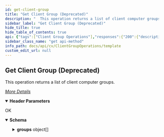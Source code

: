 ```yaml
---
id: get-client-group
title: "Get Client Group (Deprecated)"
description: "  This operation returns a list of client computer groups."
sidebar_label: "Get Client Group (Deprecated)"
hide_title: true
hide_table_of_contents: true
api: {"tags":["Client Group Operations"],"responses":{"200":{"description":"OK","content":{"application/json":{"schema":{"type":"object","properties":{"groups":{"type":"array","items":{"type":"object","properties":{"isEDCInstanceDeleted":{"type":"boolean"},"flag":{"type":"integer"},"activity":{"type":"integer"},"isSmartClientGroup":{"type":"boolean"},"isAddinClientGroup":{"type":"boolean"},"edcSupportedInstanceType":{"type":"integer"},"isNetworkThrottleEnabled":{"type":"boolean"},"name":{"type":"string"},"Id":{"type":"integer"},"isEDCInstanceAssociated":{"type":"boolean"}}}}},"x-examples":{"Example 1":{"groups":[{"isEDCInstanceDeleted":false,"flag":528384,"activity":0,"isSmartClientGroup":true,"isAddinClientGroup":false,"edcSupportedInstanceType":0,"isNetworkThrottleEnabled":false,"name":"Infrastructure","Id":1,"isEDCInstanceAssociated":false},{"isEDCInstanceDeleted":false,"flag":1052672,"activity":0,"isSmartClientGroup":true,"isAddinClientGroup":false,"edcSupportedInstanceType":0,"isNetworkThrottleEnabled":false,"name":"Proxy Clients","Id":2,"isEDCInstanceAssociated":false},{"isEDCInstanceDeleted":false,"flag":4096,"activity":0,"isSmartClientGroup":true,"isAddinClientGroup":false,"edcSupportedInstanceType":0,"isNetworkThrottleEnabled":false,"name":"Solr Servers","Id":3,"isEDCInstanceAssociated":false},{"isEDCInstanceDeleted":false,"flag":4096,"activity":0,"isSmartClientGroup":true,"isAddinClientGroup":false,"edcSupportedInstanceType":0,"isNetworkThrottleEnabled":false,"name":"Media Agents","Id":4,"isEDCInstanceAssociated":false},{"isEDCInstanceDeleted":false,"flag":4096,"activity":0,"isSmartClientGroup":true,"isAddinClientGroup":false,"edcSupportedInstanceType":0,"isNetworkThrottleEnabled":false,"name":"Laptop Clients","Id":5,"isEDCInstanceAssociated":false},{"isEDCInstanceDeleted":false,"flag":4096,"activity":0,"isSmartClientGroup":true,"isAddinClientGroup":false,"edcSupportedInstanceType":0,"isNetworkThrottleEnabled":false,"name":"Edge Clients","Id":6,"isEDCInstanceAssociated":false},{"isEDCInstanceDeleted":false,"flag":4096,"activity":0,"isSmartClientGroup":true,"isAddinClientGroup":false,"edcSupportedInstanceType":0,"isNetworkThrottleEnabled":false,"name":"Recall Enabled","Id":7,"isEDCInstanceAssociated":false},{"isEDCInstanceDeleted":false,"flag":4096,"activity":0,"isSmartClientGroup":true,"isAddinClientGroup":false,"edcSupportedInstanceType":0,"isNetworkThrottleEnabled":false,"name":"Physical Nodes of a Cluster","Id":8,"isEDCInstanceAssociated":false},{"isEDCInstanceDeleted":false,"flag":6144,"activity":0,"isSmartClientGroup":true,"isAddinClientGroup":false,"edcSupportedInstanceType":0,"isNetworkThrottleEnabled":true,"name":"Laptop plan clients","Id":10,"isEDCInstanceAssociated":false},{"isEDCInstanceDeleted":false,"flag":0,"activity":0,"isSmartClientGroup":false,"isAddinClientGroup":false,"edcSupportedInstanceType":0,"isNetworkThrottleEnabled":false,"name":"test","Id":11,"isEDCInstanceAssociated":false}]}}},"examples":{"GET ClientGroup":{"value":{"groups":[{"isEDCInstanceDeleted":false,"flag":528384,"activity":0,"isSmartClientGroup":true,"isAddinClientGroup":false,"edcSupportedInstanceType":0,"isNetworkThrottleEnabled":false,"name":"Infrastructure","Id":1,"isEDCInstanceAssociated":false},{"isEDCInstanceDeleted":false,"flag":1052672,"activity":0,"isSmartClientGroup":true,"isAddinClientGroup":false,"edcSupportedInstanceType":0,"isNetworkThrottleEnabled":false,"name":"Proxy Clients","Id":2,"isEDCInstanceAssociated":false},{"isEDCInstanceDeleted":false,"flag":4096,"activity":0,"isSmartClientGroup":true,"isAddinClientGroup":false,"edcSupportedInstanceType":0,"isNetworkThrottleEnabled":false,"name":"Solr Servers","Id":3,"isEDCInstanceAssociated":false},{"isEDCInstanceDeleted":false,"flag":4096,"activity":0,"isSmartClientGroup":true,"isAddinClientGroup":false,"edcSupportedInstanceType":0,"isNetworkThrottleEnabled":false,"name":"Media Agents","Id":4,"isEDCInstanceAssociated":false},{"isEDCInstanceDeleted":false,"flag":4096,"activity":0,"isSmartClientGroup":true,"isAddinClientGroup":false,"edcSupportedInstanceType":0,"isNetworkThrottleEnabled":false,"name":"Laptop Clients","Id":5,"isEDCInstanceAssociated":false},{"isEDCInstanceDeleted":false,"flag":4096,"activity":0,"isSmartClientGroup":true,"isAddinClientGroup":false,"edcSupportedInstanceType":0,"isNetworkThrottleEnabled":false,"name":"Edge Clients","Id":6,"isEDCInstanceAssociated":false},{"isEDCInstanceDeleted":false,"flag":4096,"activity":0,"isSmartClientGroup":true,"isAddinClientGroup":false,"edcSupportedInstanceType":0,"isNetworkThrottleEnabled":false,"name":"Recall Enabled","Id":7,"isEDCInstanceAssociated":false},{"isEDCInstanceDeleted":false,"flag":4096,"activity":0,"isSmartClientGroup":true,"isAddinClientGroup":false,"edcSupportedInstanceType":0,"isNetworkThrottleEnabled":false,"name":"Physical Nodes of a Cluster","Id":8,"isEDCInstanceAssociated":false},{"isEDCInstanceDeleted":false,"flag":6144,"activity":0,"isSmartClientGroup":true,"isAddinClientGroup":false,"edcSupportedInstanceType":0,"isNetworkThrottleEnabled":true,"name":"Laptop plan clients","Id":10,"isEDCInstanceAssociated":false},{"isEDCInstanceDeleted":false,"flag":0,"activity":0,"isSmartClientGroup":false,"isAddinClientGroup":false,"edcSupportedInstanceType":0,"isNetworkThrottleEnabled":false,"name":"test","Id":11,"isEDCInstanceAssociated":false}]}}}}}}},"operationId":"get-ClientGroup","description":"\n\n\n\n\n\n  This operation returns a list of client computer groups.\n\n[_More Details_](http://documentation.commvault.com/commvault/v11/article?p=features/rest_api/operations/get_client_group.htm)","parameters":[{"schema":{"type":"string"},"in":"header","name":"AuthToken","required":true}],"method":"get","path":"/ClientGroup","servers":[{"url":"http://{hostname}/webconsole/api","variables":{"hostname":{"default":"localhost","description":"Webconsole"}}}],"info":{"title":"Template","contact":{},"version":"1.0","description":"Template"},"postman":{"name":"Get Client Group (Deprecated)","description":{"content":"\n\n\n\n\n\n  This operation returns a list of client computer groups.\n\n[_More Details_](http://documentation.commvault.com/commvault/v11/article?p=features/rest_api/operations/get_client_group.htm)","type":"text/plain"},"url":{"path":["ClientGroup"],"host":["{{baseUrl}}"],"query":[],"variable":[]},"header":[{"disabled":false,"description":{"content":"(Required) ","type":"text/plain"},"key":"AuthToken","value":""},{"key":"Accept","value":"application/json"}],"method":"GET"}}
sidebar_class_name: "get api-method"
info_path: docs/api/cv/ClientGroupOperations/template
custom_edit_url: null
---
```



## Get Client Group (Deprecated)









  This operation returns a list of client computer groups.

[_More Details_](http://documentation.commvault.com/commvault/v11/article?p=features/rest_api/operations/get_client_group.htm)

<details style={{"marginBottom":"1rem"}} data-collapsed={false} open={true}><summary style={{}}><strong>Header Parameters</strong></summary><div><ul><ParamsItem className={"paramsItem"} param={{"schema":{"type":"string"},"in":"header","name":"AuthToken","required":true}}></ParamsItem></ul></div></details><div><ApiTabs><TabItem label={"200"} value={"200"}><div>

OK

</div><div><MimeTabs schemaType={"response"}><TabItem label={"application/json"} value={"application/json"}><SchemaTabs><TabItem label={"Schema"} value={"Schema"}><details style={{}} data-collapsed={false} open={true}><summary style={{"textAlign":"left"}}><strong>Schema</strong></summary><div style={{"textAlign":"left","marginLeft":"1rem"}}></div><ul style={{"marginLeft":"1rem"}}><SchemaItem collapsible={true} className={"schemaItem"}><details style={{}}><summary style={{}}><strong>groups</strong><span style={{"opacity":"0.6"}}> object[]</span></summary><div style={{"marginLeft":"1rem"}}><SchemaItem collapsible={false} name={"isEDCInstanceDeleted"} required={false} deprecated={undefined} schemaDescription={undefined} schemaName={"boolean"} qualifierMessage={undefined} defaultValue={undefined}></SchemaItem><SchemaItem collapsible={false} name={"flag"} required={false} deprecated={undefined} schemaDescription={undefined} schemaName={"integer"} qualifierMessage={undefined} defaultValue={undefined}></SchemaItem><SchemaItem collapsible={false} name={"activity"} required={false} deprecated={undefined} schemaDescription={undefined} schemaName={"integer"} qualifierMessage={undefined} defaultValue={undefined}></SchemaItem><SchemaItem collapsible={false} name={"isSmartClientGroup"} required={false} deprecated={undefined} schemaDescription={undefined} schemaName={"boolean"} qualifierMessage={undefined} defaultValue={undefined}></SchemaItem><SchemaItem collapsible={false} name={"isAddinClientGroup"} required={false} deprecated={undefined} schemaDescription={undefined} schemaName={"boolean"} qualifierMessage={undefined} defaultValue={undefined}></SchemaItem><SchemaItem collapsible={false} name={"edcSupportedInstanceType"} required={false} deprecated={undefined} schemaDescription={undefined} schemaName={"integer"} qualifierMessage={undefined} defaultValue={undefined}></SchemaItem><SchemaItem collapsible={false} name={"isNetworkThrottleEnabled"} required={false} deprecated={undefined} schemaDescription={undefined} schemaName={"boolean"} qualifierMessage={undefined} defaultValue={undefined}></SchemaItem><SchemaItem collapsible={false} name={"name"} required={false} deprecated={undefined} schemaDescription={undefined} schemaName={"string"} qualifierMessage={undefined} defaultValue={undefined}></SchemaItem><SchemaItem collapsible={false} name={"Id"} required={false} deprecated={undefined} schemaDescription={undefined} schemaName={"integer"} qualifierMessage={undefined} defaultValue={undefined}></SchemaItem><SchemaItem collapsible={false} name={"isEDCInstanceAssociated"} required={false} deprecated={undefined} schemaDescription={undefined} schemaName={"boolean"} qualifierMessage={undefined} defaultValue={undefined}></SchemaItem></div></details></SchemaItem></ul></details></TabItem><TabItem label={"Example (from schema)"} value={"Example (from schema)"}><ResponseSamples responseExample={"{\n  \"groups\": [\n    {\n      \"isEDCInstanceDeleted\": true,\n      \"flag\": 0,\n      \"activity\": 0,\n      \"isSmartClientGroup\": true,\n      \"isAddinClientGroup\": true,\n      \"edcSupportedInstanceType\": 0,\n      \"isNetworkThrottleEnabled\": true,\n      \"name\": \"string\",\n      \"Id\": 0,\n      \"isEDCInstanceAssociated\": true\n    }\n  ]\n}"} language={"json"}></ResponseSamples></TabItem><TabItem label={" G E T  Client Group"} value={" G E T  Client Group"}><ResponseSamples responseExample={"{\n  \"groups\": [\n    {\n      \"isEDCInstanceDeleted\": false,\n      \"flag\": 528384,\n      \"activity\": 0,\n      \"isSmartClientGroup\": true,\n      \"isAddinClientGroup\": false,\n      \"edcSupportedInstanceType\": 0,\n      \"isNetworkThrottleEnabled\": false,\n      \"name\": \"Infrastructure\",\n      \"Id\": 1,\n      \"isEDCInstanceAssociated\": false\n    },\n    {\n      \"isEDCInstanceDeleted\": false,\n      \"flag\": 1052672,\n      \"activity\": 0,\n      \"isSmartClientGroup\": true,\n      \"isAddinClientGroup\": false,\n      \"edcSupportedInstanceType\": 0,\n      \"isNetworkThrottleEnabled\": false,\n      \"name\": \"Proxy Clients\",\n      \"Id\": 2,\n      \"isEDCInstanceAssociated\": false\n    },\n    {\n      \"isEDCInstanceDeleted\": false,\n      \"flag\": 4096,\n      \"activity\": 0,\n      \"isSmartClientGroup\": true,\n      \"isAddinClientGroup\": false,\n      \"edcSupportedInstanceType\": 0,\n      \"isNetworkThrottleEnabled\": false,\n      \"name\": \"Solr Servers\",\n      \"Id\": 3,\n      \"isEDCInstanceAssociated\": false\n    },\n    {\n      \"isEDCInstanceDeleted\": false,\n      \"flag\": 4096,\n      \"activity\": 0,\n      \"isSmartClientGroup\": true,\n      \"isAddinClientGroup\": false,\n      \"edcSupportedInstanceType\": 0,\n      \"isNetworkThrottleEnabled\": false,\n      \"name\": \"Media Agents\",\n      \"Id\": 4,\n      \"isEDCInstanceAssociated\": false\n    },\n    {\n      \"isEDCInstanceDeleted\": false,\n      \"flag\": 4096,\n      \"activity\": 0,\n      \"isSmartClientGroup\": true,\n      \"isAddinClientGroup\": false,\n      \"edcSupportedInstanceType\": 0,\n      \"isNetworkThrottleEnabled\": false,\n      \"name\": \"Laptop Clients\",\n      \"Id\": 5,\n      \"isEDCInstanceAssociated\": false\n    },\n    {\n      \"isEDCInstanceDeleted\": false,\n      \"flag\": 4096,\n      \"activity\": 0,\n      \"isSmartClientGroup\": true,\n      \"isAddinClientGroup\": false,\n      \"edcSupportedInstanceType\": 0,\n      \"isNetworkThrottleEnabled\": false,\n      \"name\": \"Edge Clients\",\n      \"Id\": 6,\n      \"isEDCInstanceAssociated\": false\n    },\n    {\n      \"isEDCInstanceDeleted\": false,\n      \"flag\": 4096,\n      \"activity\": 0,\n      \"isSmartClientGroup\": true,\n      \"isAddinClientGroup\": false,\n      \"edcSupportedInstanceType\": 0,\n      \"isNetworkThrottleEnabled\": false,\n      \"name\": \"Recall Enabled\",\n      \"Id\": 7,\n      \"isEDCInstanceAssociated\": false\n    },\n    {\n      \"isEDCInstanceDeleted\": false,\n      \"flag\": 4096,\n      \"activity\": 0,\n      \"isSmartClientGroup\": true,\n      \"isAddinClientGroup\": false,\n      \"edcSupportedInstanceType\": 0,\n      \"isNetworkThrottleEnabled\": false,\n      \"name\": \"Physical Nodes of a Cluster\",\n      \"Id\": 8,\n      \"isEDCInstanceAssociated\": false\n    },\n    {\n      \"isEDCInstanceDeleted\": false,\n      \"flag\": 6144,\n      \"activity\": 0,\n      \"isSmartClientGroup\": true,\n      \"isAddinClientGroup\": false,\n      \"edcSupportedInstanceType\": 0,\n      \"isNetworkThrottleEnabled\": true,\n      \"name\": \"Laptop plan clients\",\n      \"Id\": 10,\n      \"isEDCInstanceAssociated\": false\n    },\n    {\n      \"isEDCInstanceDeleted\": false,\n      \"flag\": 0,\n      \"activity\": 0,\n      \"isSmartClientGroup\": false,\n      \"isAddinClientGroup\": false,\n      \"edcSupportedInstanceType\": 0,\n      \"isNetworkThrottleEnabled\": false,\n      \"name\": \"test\",\n      \"Id\": 11,\n      \"isEDCInstanceAssociated\": false\n    }\n  ]\n}"} language={"json"}></ResponseSamples></TabItem></SchemaTabs></TabItem></MimeTabs></div></TabItem></ApiTabs></div>
      